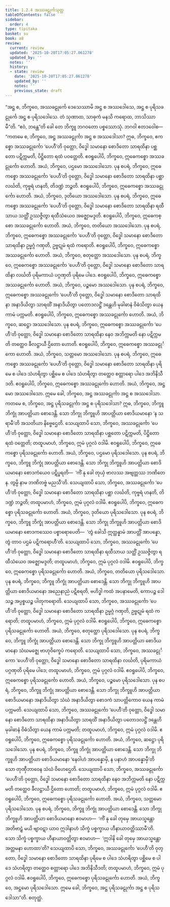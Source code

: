 ```yaml
---
title: 1.2.4 အဿခဠုင်္ကသုတ္တ
tableOfContents: false
sidebar:
  order: 4
type: tipitaka
basket: su
book: a8
review:
  current: review
  updated: '2025-10-20T17:05:27.061278'
  updated_by: ''
  notes: ''
  history:
  - state: review
    date: '2025-10-20T17:05:27.061278'
    updated_by: ''
    notes: ''
    previous_state: draft
---
```



<DynamicBreadcrumb />


<ReviewStatus review={frontmatter.review} showDetails={true} />

<HypothesisAnnotation frontmatter={frontmatter} />

<Division number="14" book="a8" e="ch" v="17" p="33">

<Paragraph number="150" book="a8">
“အဋ္ဌ စ, ဘိက္ခဝေ, အဿခဠုင်္ကေ ဒေသေဿာမိ အဋ္ဌ စ အဿဒေါသေ, အဋ္ဌ စ ပုရိသခဠုင်္ကေ အဋ္ဌ စ ပုရိသဒေါသေ. တံ သုဏာထ, သာဓုကံ မနသိ ကရောထ, ဘာသိဿာမီ”တိ. “ဧဝံ, ဘန္တေ”တိ ခေါ တေ ဘိက္ခူ ဘဂဝတော ပစ္စဿောသုံ. ဘဂဝါ ဧတဒဝေါစ—
</Paragraph>

<Paragraph number="151" book="a8">
“ကတမေ စ, ဘိက္ခဝေ, အဋ္ဌ အဿခဠုင်္ကာ အဋ္ဌ စ အဿဒေါသာ? ဣဓ, ဘိက္ခဝေ, ဧကစ္စော အဿခဠုင်္ကော ‘ပေဟီ’တိ ဝုတ္တော, ဝိဒ္ဓေါ သမာနော စောဒိတော သာရထိနာ ပစ္ဆတော ပဋိက္ကမတိ, ပိဋ္ဌိတော ရထံ ပဝတ္တေတိ. ဧဝရူပေါပိ, ဘိက္ခဝေ, ဣဓေကစ္စော အဿခဠုင်္ကော ဟောတိ. အယံ, ဘိက္ခဝေ, ပဌမော အဿဒေါသော.
</Paragraph>

<Paragraph number="152" book="a8">
ပုန စပရံ, ဘိက္ခဝေ, ဣဓေကစ္စော အဿခဠုင်္ကော ‘ပေဟီ’တိ ဝုတ္တော, ဝိဒ္ဓေါ သမာနော စောဒိတော သာရထိနာ ပစ္ဆာ လင်္ဃတိ, ကုဗ္ဗရံ ဟနတိ, တိဒဏ္ဍံ ဘဉ္ဇတိ. ဧဝရူပေါပိ, ဘိက္ခဝေ, ဣဓေကစ္စော အဿခဠုင်္ကော ဟောတိ. အယံ, ဘိက္ခဝေ, ဒုတိယော အဿဒေါသော.
</Paragraph>

<Paragraph number="153" book="a8">
ပုန စပရံ, ဘိက္ခဝေ, ဣဓေကစ္စော အဿခဠုင်္ကော ‘ပေဟီ’တိ ဝုတ္တော, ဝိဒ္ဓေါ သမာနော စောဒိတော သာရထိနာ ရထီသာယ သတ္ထိံ ဥဿဇ္ဇိတွာ ရထီသံယေဝ အဇ္ဈောမဒ္ဒတိ. ဧဝရူပေါပိ, ဘိက္ခဝေ, ဣဓေကစ္စော အဿခဠုင်္ကော ဟောတိ. အယံ, ဘိက္ခဝေ, တတိယော အဿဒေါသော.
</Paragraph>

<Paragraph number="154" book="a8">
ပုန စပရံ, ဘိက္ခဝေ, ဣဓေကစ္စော အဿခဠုင်္ကော ‘ပေဟီ’တိ ဝုတ္တော, ဝိဒ္ဓေါ သမာနော စောဒိတော သာရထိနာ ဥမ္မဂ္ဂံ ဂဏှတိ, ဥဗ္ဗဋုမံ ရထံ ကရောတိ. ဧဝရူပေါပိ, ဘိက္ခဝေ, ဣဓေကစ္စော အဿခဠုင်္ကော ဟောတိ. အယံ, ဘိက္ခဝေ, စတုတ္ထော အဿဒေါသော.
</Paragraph>

<Paragraph number="155" book="a8">
ပုန စပရံ, ဘိက္ခဝေ, ဣဓေကစ္စော အဿခဠုင်္ကော ‘ပေဟီ’တိ ဝုတ္တော, ဝိဒ္ဓေါ သမာနော စောဒိတော သာရထိနာ လင်္ဃတိ ပုရိမကာယံ ပဂ္ဂဏှတိ ပုရိမေ ပါဒေ. ဧဝရူပေါပိ, ဘိက္ခဝေ, ဣဓေကစ္စော အဿခဠုင်္ကော ဟောတိ. အယံ, ဘိက္ခဝေ, ပဉ္စမော အဿဒေါသော.
</Paragraph>

<Paragraph number="156" book="a8">
ပုန စပရံ, ဘိက္ခဝေ, ဣဓေကစ္စော အဿခဠုင်္ကော ‘ပေဟီ’တိ ဝုတ္တော, ဝိဒ္ဓေါ သမာနော စောဒိတော သာရထိနာ အနာဒိယိတွာ သာရထိံ အနာဒိယိတွာ ပတောဒလဋ္ဌိံ ဒန္တေဟိ မုခါဓာနံ ဝိဓံသိတွာ ယေန ကာမံ ပက္ကမတိ. ဧဝရူပေါပိ, ဘိက္ခဝေ, ဣဓေကစ္စော အဿခဠုင်္ကော ဟောတိ. အယံ, ဘိက္ခဝေ, ဆဋ္ဌော အဿဒေါသော.
</Paragraph>

<Paragraph number="157" book="a8">
ပုန စပရံ, ဘိက္ခဝေ, ဣဓေကစ္စော အဿခဠုင်္ကော ‘ပေဟီ’တိ ဝုတ္တော, ဝိဒ္ဓေါ သမာနော စောဒိတော သာရထိနာ နေဝ အဘိက္ကမတိ နော ပဋိက္ကမတိ တတ္ထေဝ ခီလဋ္ဌာယီ ဌိတော ဟောတိ. ဧဝရူပေါပိ, ဘိက္ခဝေ, ဣဓေကစ္စော အဿခဠုင်္ကော ဟောတိ. အယံ, ဘိက္ခဝေ, သတ္တမော အဿဒေါသော.
</Paragraph>

<Paragraph number="158" book="a8">
ပုန စပရံ, ဘိက္ခဝေ, ဣဓေကစ္စော အဿခဠုင်္ကော ‘ပေဟီ’တိ ဝုတ္တော, ဝိဒ္ဓေါ သမာနော စောဒိတော သာရထိနာ ပုရိမေ စ ပါဒေ သံဟရိတွာ ပစ္ဆိမေ စ ပါဒေ သံဟရိတွာ တတ္ထေဝ စတ္တာရော ပါဒေ အဘိနိသီဒတိ. ဧဝရူပေါပိ, ဘိက္ခဝေ, ဣဓေကစ္စော အဿခဠုင်္ကော ဟောတိ. အယံ, ဘိက္ခဝေ, အဋ္ဌမော အဿဒေါသော. ဣမေ ခေါ, ဘိက္ခဝေ, အဋ္ဌ အဿခဠုင်္ကာ အဋ္ဌ စ အဿဒေါသာ.
</Paragraph>

<Paragraph number="159" book="a8">
ကတမေ စ, ဘိက္ခဝေ, အဋ္ဌ ပုရိသခဠုင်္ကာ အဋ္ဌ စ ပုရိသဒေါသာ? ဣဓ, ဘိက္ခဝေ, ဘိက္ခူ ဘိက္ခုံ အာပတ္တိယာ စောဒေန္တိ. သော ဘိက္ခု ဘိက္ခူဟိ အာပတ္တိယာ စောဒိယမာနော ‘န သရာမီ’တိ အသတိယာ နိဗ္ဗေဌေတိ. သေယျထာပိ သော, ဘိက္ခဝေ, အဿခဠုင်္ကော ‘ပေဟီ’တိ ဝုတ္တော, ဝိဒ္ဓေါ သမာနော စောဒိတော သာရထိနာ ပစ္ဆတော ပဋိက္ကမတိ, ပိဋ္ဌိတော ရထံ ဝတ္တေတိ; တထူပမာဟံ, ဘိက္ခဝေ, ဣမံ ပုဂ္ဂလံ ဝဒါမိ. ဧဝရူပေါပိ, ဘိက္ခဝေ, ဣဓေကစ္စော ပုရိသခဠုင်္ကော ဟောတိ. အယံ, ဘိက္ခဝေ, ပဌမော ပုရိသဒေါသော.
</Paragraph>

<Paragraph number="160" book="a8">
ပုန စပရံ, ဘိက္ခဝေ, ဘိက္ခူ ဘိက္ခုံ အာပတ္တိယာ စောဒေန္တိ. သော ဘိက္ခု ဘိက္ခူဟိ အာပတ္တိယာ စောဒိယမာနော စောဒကံယေဝ ပဋိပ္ဖရတိ—  ‘ကိံ နု ခေါ တုယှံ ဗာလဿ အဗျတ္တဿ ဘဏိတေန. တွမ္ပိ နာမ ဘဏိတဗ္ဗံ မညသီ’တိ. သေယျထာပိ သော, ဘိက္ခဝေ, အဿခဠုင်္ကော ‘ပေဟီ’တိ ဝုတ္တော, ဝိဒ္ဓေါ သမာနော စောဒိတော သာရထိနာ ပစ္ဆာ လင်္ဃတိ, ကုဗ္ဗရံ ဟနတိ, တိဒဏ္ဍံ ဘဉ္ဇတိ; တထူပမာဟံ, ဘိက္ခဝေ, ဣမံ ပုဂ္ဂလံ ဝဒါမိ. ဧဝရူပေါပိ, ဘိက္ခဝေ, ဣဓေကစ္စော ပုရိသခဠုင်္ကော ဟောတိ. အယံ, ဘိက္ခဝေ, ဒုတိယော ပုရိသဒေါသော.
</Paragraph>

<Paragraph number="161" book="a8">
ပုန စပရံ, ဘိက္ခဝေ, ဘိက္ခူ ဘိက္ခုံ အာပတ္တိယာ စောဒေန္တိ. သော ဘိက္ခု ဘိက္ခူဟိ အာပတ္တိယာ စောဒိယမာနော စောဒကဿေဝ ပစ္စာရောပေတိ—  ‘တွံ ခေါသိ ဣတ္ထန္နာမံ အာပတ္တိံ အာပန္နော, တွံ တာဝ ပဌမံ ပဋိကရောဟီ’တိ. သေယျထာပိ သော, ဘိက္ခဝေ, အဿခဠုင်္ကော ‘ပေဟီ’တိ ဝုတ္တော, ဝိဒ္ဓေါ သမာနော စောဒိတော သာရထိနာ ရထီသာယ သတ္ထိံ ဥဿဇ္ဇိတွာ ရထီသံယေဝ အဇ္ဈောမဒ္ဒတိ; တထူပမာဟံ, ဘိက္ခဝေ, ဣမံ ပုဂ္ဂလံ ဝဒါမိ. ဧဝရူပေါပိ, ဘိက္ခဝေ, ဣဓေကစ္စော ပုရိသခဠုင်္ကော ဟောတိ. အယံ, ဘိက္ခဝေ, တတိယော ပုရိသဒေါသော.
</Paragraph>

<Paragraph number="162" book="a8">
ပုန စပရံ, ဘိက္ခဝေ, ဘိက္ခူ ဘိက္ခုံ အာပတ္တိယာ စောဒေန္တိ. သော ဘိက္ခု ဘိက္ခူဟိ အာပတ္တိယာ စောဒိယမာနော အညေနာညံ ပဋိစရတိ, ဗဟိဒ္ဓါ ကထံ အပနာမေတိ, ကောပဉ္စ ဒေါသဉ္စ အပ္ပစ္စယဉ္စ ပါတုကရောတိ. သေယျထာပိ သော, ဘိက္ခဝေ, အဿခဠုင်္ကော ‘ပေဟီ’တိ ဝုတ္တော, ဝိဒ္ဓေါ သမာနော စောဒိတော သာရထိနာ ဥမ္မဂ္ဂံ ဂဏှတိ, ဥဗ္ဗဋုမံ ရထံ ကရောတိ; တထူပမာဟံ, ဘိက္ခဝေ, ဣမံ ပုဂ္ဂလံ ဝဒါမိ. ဧဝရူပေါပိ, ဘိက္ခဝေ, ဣဓေကစ္စော ပုရိသခဠုင်္ကော ဟောတိ. အယံ, ဘိက္ခဝေ, စတုတ္ထော ပုရိသဒေါသော.
</Paragraph>

<Paragraph number="163" book="a8">
ပုန စပရံ, ဘိက္ခဝေ, ဘိက္ခူ ဘိက္ခုံ အာပတ္တိယာ စောဒေန္တိ. သော ဘိက္ခု ဘိက္ခူဟိ အာပတ္တိယာ စောဒိယမာနော သံဃမဇ္ဈေ ဗာဟုဝိက္ခေပံ ကရောတိ. သေယျထာပိ သော, ဘိက္ခဝေ, အဿခဠုင်္ကော ‘ပေဟီ’တိ ဝုတ္တော, ဝိဒ္ဓေါ သမာနော စောဒိတော သာရထိနာ လင်္ဃတိ, ပုရိမကာယံ ပဂ္ဂဏှတိ ပုရိမေ ပါဒေ; တထူပမာဟံ, ဘိက္ခဝေ, ဣမံ ပုဂ္ဂလံ ဝဒါမိ. ဧဝရူပေါပိ, ဘိက္ခဝေ, ဣဓေကစ္စော ပုရိသခဠုင်္ကော ဟောတိ. အယံ, ဘိက္ခဝေ, ပဉ္စမော ပုရိသဒေါသော.
</Paragraph>

<Paragraph number="164" book="a8">
ပုန စပရံ, ဘိက္ခဝေ, ဘိက္ခူ ဘိက္ခုံ အာပတ္တိယာ စောဒေန္တိ. သော ဘိက္ခု ဘိက္ခူဟိ အာပတ္တိယာ စောဒိယမာနော အနာဒိယိတွာ သံဃံ အနာဒိယိတွာ စောဒကံ သာပတ္တိကောဝ ယေန ကာမံ ပက္ကမတိ. သေယျထာပိ သော, ဘိက္ခဝေ, အဿခဠုင်္ကော ‘ပေဟီ’တိ ဝုတ္တော, ဝိဒ္ဓေါ သမာနော စောဒိတော သာရထိနာ အနာဒိယိတွာ သာရထိံ အနာဒိယိတွာ ပတောဒလဋ္ဌိံ ဒန္တေဟိ မုခါဓာနံ ဝိဓံသိတွာ ယေန ကာမံ ပက္ကမတိ; တထူပမာဟံ, ဘိက္ခဝေ, ဣမံ ပုဂ္ဂလံ ဝဒါမိ. ဧဝရူပေါပိ, ဘိက္ခဝေ, ဣဓေကစ္စော ပုရိသခဠုင်္ကော ဟောတိ. အယံ, ဘိက္ခဝေ, ဆဋ္ဌော ပုရိသဒေါသော.
</Paragraph>

<Paragraph number="165" book="a8">
ပုန စပရံ, ဘိက္ခဝေ, ဘိက္ခူ ဘိက္ခုံ အာပတ္တိယာ စောဒေန္တိ. သော ဘိက္ခု ဘိက္ခူဟိ အာပတ္တိယာ စောဒိယမာနော ‘နေဝါဟံ အာပန္နောမှိ, န ပနာဟံ အာပန္နောမှီ’တိ သော တုဏှီဘာဝေန သံဃံ ဝိဟေဌေတိ. သေယျထာပိ သော, ဘိက္ခဝေ, အဿခဠုင်္ကော ‘ပေဟီ’တိ ဝုတ္တော, ဝိဒ္ဓေါ သမာနော စောဒိတော သာရထိနာ နေဝ အဘိက္ကမတိ နော ပဋိက္ကမတိ တတ္ထေဝ ခီလဋ္ဌာယီ ဌိတော ဟောတိ; တထူပမာဟံ, ဘိက္ခဝေ, ဣမံ ပုဂ္ဂလံ ဝဒါမိ. ဧဝရူပေါပိ, ဘိက္ခဝေ, ဣဓေကစ္စော ပုရိသခဠုင်္ကော ဟောတိ. အယံ, ဘိက္ခဝေ, သတ္တမော ပုရိသဒေါသော.
</Paragraph>

<Paragraph number="166" book="a8">
ပုန စပရံ, ဘိက္ခဝေ, ဘိက္ခူ ဘိက္ခုံ အာပတ္တိယာ စောဒေန္တိ. သော ဘိက္ခု ဘိက္ခူဟိ အာပတ္တိယာ စောဒိယမာနော ဧဝမာဟ—  ‘ကိံ နု ခေါ တုမှေ အာယသ္မန္တော အတိဗာဠှံ မယိ ဗျာဝဋာ ယာဝ ဣဒါနာဟံ သိက္ခံ ပစ္စက္ခာယ ဟီနာယာဝတ္တိဿာမီ’တိ. သော သိက္ခံ ပစ္စက္ခာယ ဟီနာယာဝတ္တိတွာ ဧဝမာဟ—  ‘ဣဒါနိ ခေါ တုမှေ အာယသ္မန္တော အတ္တမနာ ဟောထာ’တိ? သေယျထာပိ သော, ဘိက္ခဝေ, အဿခဠုင်္ကော ‘ပေဟီ’တိ ဝုတ္တော, ဝိဒ္ဓေါ သမာနော စောဒိတော သာရထိနာ ပုရိမေ စ ပါဒေ သံဟရိတွာ ပစ္ဆိမေ စ ပါဒေ သံဟရိတွာ တတ္ထေဝ စတ္တာရော ပါဒေ အဘိနိသီဒတိ; တထူပမာဟံ, ဘိက္ခဝေ, ဣမံ ပုဂ္ဂလံ ဝဒါမိ. ဧဝရူပေါပိ, ဘိက္ခဝေ, ဣဓေကစ္စော ပုရိသခဠုင်္ကော ဟောတိ. အယံ, ဘိက္ခဝေ, အဋ္ဌမော ပုရိသဒေါသော. ဣမေ ခေါ, ဘိက္ခဝေ, အဋ္ဌ ပုရိသခဠုင်္ကာ အဋ္ဌ စ ပုရိသဒေါသာ”တိ.

</Paragraph>
</Division>

<Paragraph number="167" type="center" book="a8">
စတုတ္ထံ.
</Paragraph>